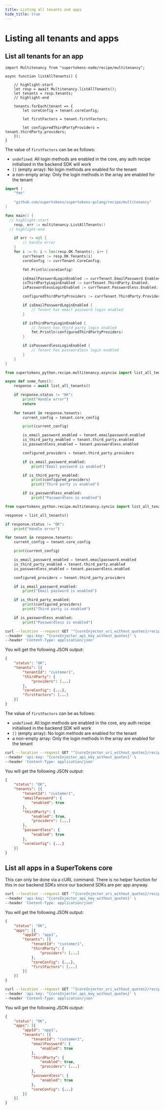 ```yaml
---
title: Listing all tenants and apps
hide_title: true
---
```



<MultiTenancyPaidBanner />

# Listing all tenants and apps


## List all tenants for an app

<BackendSDKTabs enableCurl>

<TabItem value="nodejs">

```tsx
import Multitenancy from "supertokens-node/recipe/multitenancy";

async function listAllTenants() {

    // highlight-start
    let resp = await Multitenancy.listAllTenants();
    let tenants = resp.tenants;
    // highlight-end

    tenants.forEach(tenant => {
        let coreConfig = tenant.coreConfig;

        let firstFactors = tenant.firstFactors;

        let configuredThirdPartyProviders = tenant.thirdParty.providers;
    });
}
```

The value of `firstFactors` can be as follows:

- `undefined`: All login methods are enabled in the core, any auth recipe initialised in the backend SDK will work
- `[]` (empty array): No login methods are enabled for the tenant
- a non-empty array: Only the login methods in the array are enabled for the tenant

</TabItem>
<TabItem value="go">

```go
import (
    "fmt"
    
	"github.com/supertokens/supertokens-golang/recipe/multitenancy"
)

func main() {
  // highlight-start
    resp, err := multitenancy.ListAllTenants()
  // highlight-end

	if err != nil {
		// handle error
	}
    for i := 0; i < len(resp.OK.Tenants); i++ {
        currTenant := resp.OK.Tenants[i]
        coreConfig := currTenant.CoreConfig;

        fmt.Println(coreConfig)

        isEmailPasswordLoginEnabled := currTenant.EmailPassword.Enabled;
        isThirdPartyLoginEnabled := currTenant.ThirdParty.Enabled;
        isPasswordlessLoginEnabled := currTenant.Passwordless.Enabled;

        configuredThirdPartyProviders := currTenant.ThirdParty.Providers;

        if isEmailPasswordLoginEnabled {
            // Tenant has email password login enabled
        }

        if isThirdPartyLoginEnabled {
            // Tenant has third party login enabled
            fmt.Println(configuredThirdPartyProviders)
        }

        if isPasswordlessLoginEnabled {
            // Tenant has passwordless login enabled
        }
    }
}
```

</TabItem>
<TabItem value="python">

<PythonSyncAsyncSubTabs>
<TabItem value="asyncio">

```python
from supertokens_python.recipe.multitenancy.asyncio import list_all_tenants

async def some_func():
    response = await list_all_tenants()

    if response.status != "OK":
        print("Handle error")
        return
    
    for tenant in response.tenants:
        current_config = tenant.core_config

        print(current_config)

        is_email_password_enabled = tenant.emailpassword.enabled
        is_third_party_enabled = tenant.third_party.enabled
        is_passwordless_enabled = tenant.passwordless.enabled

        configured_providers = tenant.third_party.providers

        if is_email_password_enabled:
            print("Email password is enabled")

        if is_third_party_enabled:
            print(configured_providers)
            print("Third party is enabled")

        if is_passwordless_enabled:
            print("Passwordless is enabled")
```

</TabItem>

<TabItem value="syncio">

```python
from supertokens_python.recipe.multitenancy.syncio import list_all_tenants

response = list_all_tenants()

if response.status != "OK":
    print("Handle error")

for tenant in response.tenants:
    current_config = tenant.core_config

    print(current_config)

    is_email_password_enabled = tenant.emailpassword.enabled
    is_third_party_enabled = tenant.third_party.enabled
    is_passwordless_enabled = tenant.passwordless.enabled

    configured_providers = tenant.third_party.providers

    if is_email_password_enabled:
        print("Email password is enabled")

    if is_third_party_enabled:
        print(configured_providers)
        print("Third party is enabled")

    if is_passwordless_enabled:
        print("Passwordless is enabled")
```

</TabItem>
</PythonSyncAsyncSubTabs>

</TabItem>

<TabItem value="curl">

<CoreInjector defaultValue="http://localhost:3567" showAppId showTenantId={false}>

<CoreVersionSubTabs>

<TabItem value="core-9.1">

```bash
curl --location --request GET '^{coreInjector_uri_without_quotes}/recipe/multitenancy/tenant/list/v2' \
--header 'api-key: ^{coreInjector_api_key_without_quotes}' \
--header 'Content-Type: application/json'
```

You will get the following JSON output:

```json
{
    "status": "OK",
    "tenants": [{
        "tenantId": "customer1",
        "thirdParty": {
            "providers": [...]
        },
        "coreConfig": {...},
        "firstFactors": [...]
    }]
}
```

The value of `firstFactors` can be as follows:

- `undefined`: All login methods are enabled in the core, any auth recipe initialised in the backend SDK will work
- `[]` (empty array): No login methods are enabled for the tenant
- a non-empty array: Only the login methods in the array are enabled for the tenant

</TabItem>

<TabItem value="core-9.0">

```bash
curl --location --request GET '^{coreInjector_uri_without_quotes}/recipe/multitenancy/tenant/list' \
--header 'api-key: ^{coreInjector_api_key_without_quotes}' \
--header 'Content-Type: application/json'
```

You will get the following JSON output:

```json
{
    "status": "OK",
    "tenants": [{
        "tenantId": "customer1",
        "emailPassword": {
            "enabled": true
        },
        "thirdParty": {
            "enabled": true,
            "providers": [...]
        },
        "passwordless": {
            "enabled": true
        },
        "coreConfig": {...}
    }]
}
```

</TabItem>

</CoreVersionSubTabs>



</CoreInjector>

</TabItem>

</BackendSDKTabs>

## List all apps in a SuperTokens core

This can only be done via a cURL command. There is no helper function for this in our backend SDKs since our backend SDKs are per app anyway.

<CoreInjector defaultValue="http://localhost:3567" showAppId showTenantId={false} showAppId={false}>

<CoreVersionSubTabs>

<TabItem value="core-9.1">

```bash
curl --location --request GET '^{coreInjector_uri_without_quotes}/recipe/multitenancy/app/list/v2' \
--header 'api-key: ^{coreInjector_api_key_without_quotes}' \
--header 'Content-Type: application/json'
```

You will get the following JSON output:

```json
{
    "status": "OK",
    "apps": [{
        "appId": "app1",
        "tenants": [{
            "tenantId": "customer1",
            "thirdParty": {
                "providers": [...]
            },
            "coreConfig": {...},
            "firstFactors": [...]
        }]
    }]
}
```

</TabItem>

<TabItem value="core-9.0">

```bash
curl --location --request GET '^{coreInjector_uri_without_quotes}/recipe/multitenancy/app/list' \
--header 'api-key: ^{coreInjector_api_key_without_quotes}' \
--header 'Content-Type: application/json'
```

You will get the following JSON output:

```json
{
    "status": "OK",
    "apps": [{
        "appId": "app1",
        "tenants": [{
            "tenantId": "customer1",
            "emailPassword": {
                "enabled": true
            },
            "thirdParty": {
                "enabled": true,
                "providers": [...]
            },
            "passwordless": {
                "enabled": true
            },
            "coreConfig": {...}
        }]
    }]
}
```

</TabItem>

</CoreVersionSubTabs>


</CoreInjector>
